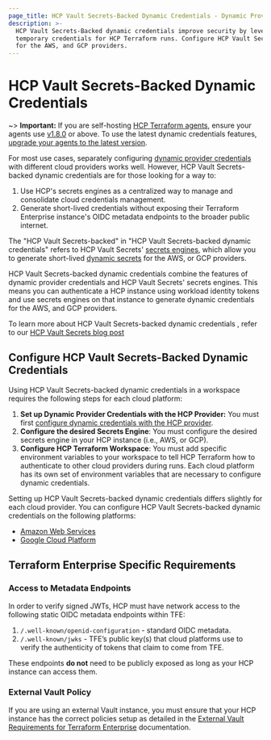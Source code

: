 ```yaml
---
page_title: HCP Vault Secrets-Backed Dynamic Credentials - Dynamic Provider Credentials - Workspaces - HCP Terraform
description: >-
  HCP Vault Secrets-Backed dynamic credentials improve security by leveraging HCP Vault Secrets to generate
  temporary credentials for HCP Terraform runs. Configure HCP Vault Secrets-backed dynamic credentials
  for the AWS, and GCP providers.
---
```


# HCP Vault Secrets-Backed Dynamic Credentials

~> **Important:** If you are self-hosting [HCP Terraform agents](/terraform/cloud-docs/agents), ensure your agents use [v1.8.0](/terraform/cloud-docs/agents/changelog#1-8-0-04-18-2023) or above. To use the latest dynamic credentials features, [upgrade your agents to the latest version](/terraform/cloud-docs/agents/changelog).

For most use cases, separately configuring [dynamic provider credentials](/terraform/cloud-docs/workspaces/dynamic-provider-credentials) with different cloud providers works well. However, HCP Vault Secrets-backed dynamic credentials are for those looking for a way to:
 1. Use HCP's secrets engines as a centralized way to manage and consolidate cloud credentials management.
 2. Generate short-lived credentials without exposing their Terraform Enterprise instance's OIDC metadata endpoints to the broader public internet.

The "HCP Vault Secrets-backed" in "HCP Vault Secrets-backed dynamic credentials" refers to HCP Vault Secrets' [secrets engines](/hcp/docs/vault-secrets), which allow you to generate short-lived [dynamic secrets](/hcp/docs/vault-secrets/dynamic-secrets) for the AWS, or GCP providers.

HCP Vault Secrets-backed dynamic credentials combine the features of dynamic provider credentials and HCP Vault Secrets' secrets engines. This means you can authenticate a HCP instance using workload identity tokens and use secrets engines on that instance to generate dynamic credentials for the AWS, and GCP providers. 

To learn more about HCP Vault Secrets-backed dynamic credentials , refer to our [HCP Vault Secrets blog post](https://www.hashicorp.com/blog/hcp-vault-secrets-is-now-generally-available)

## Configure HCP Vault Secrets-Backed Dynamic Credentials

Using HCP Vault Secrets-backed dynamic credentials in a workspace requires the following steps for each cloud platform:

1. **Set up Dynamic Provider Credentials with the HCP Provider:** You must first [configure dynamic credentials with the HCP provider](/terraform/cloud-docs/workspaces/dynamic-provider-credentials/hcp-configuration).
2. **Configure the desired Secrets Engine**: You must configure the desired secrets engine in your HCP instance (i.e., AWS, or GCP).
3. **Configure HCP Terraform Workspace**: You must add specific environment variables to your workspace to tell HCP Terraform how to authenticate to other cloud providers during runs. Each cloud platform has its own set of environment variables that are necessary to configure dynamic credentials.

Setting up HCP Vault Secrets-backed dynamic credentials differs slightly for each cloud provider. You can configure HCP Vault Secrets-backed dynamic credentials on the following platforms:
- [Amazon Web Services](/terraform/cloud-docs/workspaces/dynamic-provider-credentials/hcp-vault-secrets-backed/aws-configuration)
- [Google Cloud Platform](/terraform/cloud-docs/workspaces/dynamic-provider-credentials/hcp-vault-secrets-backed/gcp-configuration)

## Terraform Enterprise Specific Requirements

### Access to Metadata Endpoints

In order to verify signed JWTs, HCP must have network access to the following static OIDC metadata endpoints within TFE:

1. `/.well-known/openid-configuration` - standard OIDC metadata.
2. `/.well-known/jwks` - TFE’s public key(s) that cloud platforms use to verify the authenticity of tokens that claim to come from TFE.

These endpoints **do not** need to be publicly exposed as long as your HCP instance can access them.

### External Vault Policy

If you are using an external Vault instance, you must ensure that your HCP instance has the correct policies setup as detailed in the [External Vault Requirements for Terraform Enterprise](/terraform/enterprise/requirements/data-storage/vault) documentation.
